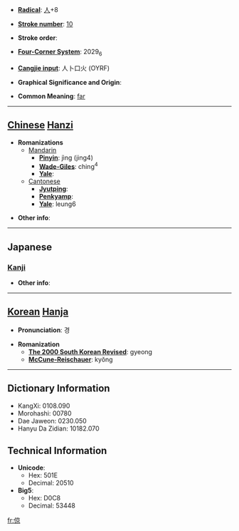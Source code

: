 * '''[[Wiktionary:Chinese radical index| Radical]]''': [[Wiktionary:Chinese radical index 人|人]]+8

* '''[[Wiktionary:Chinese total strokes index|Stroke number]]''': [[Wiktionary:Chinese total strokes index 10|10]]

* '''Stroke order''': 

* '''[[Wiktionary:Chinese four corner index|Four-Corner System]]''': 2029<sub>6</sub>

* '''[[Wiktionary:Chinese Cangjie index|Cangjie input]]''': 人卜口火 (OYRF)

* '''Graphical Significance and Origin''': 

* '''Common Meaning''': [[far]]

----

== [[Chinese]] [[Hanzi]] ==

* '''Romanizations'''
** [[Mandarin]]
*** '''[[Pinyin]]''': jìng (jing4)
*** '''[[Wade-Giles]]''': ching<sup>4</sup>
*** '''[[Yale]]''': 
**[[Cantonese]]
***'''[[Jyutping]]''':
***'''[[Penkyamp]]''': 
***'''[[Yale]]''': leung6

* '''Other info''': 

----

==Japanese==
===[[Kanji]]===
{{kanji|on readings=[[けい]] (kei), [[きょう]] (kyō), [[りょう]] (ryō), [[おう]] (ō)
|kun readings=[[つよい]] (tsuyoi), [[あきらか]] (akiraka), [[とおい]] (tooi), [[もとめる]] (motomeru), [[きそふ]] (kisofu)
}}

* '''Other info''':  

----

== [[Korean]] [[Hanja]] ==

* '''Pronunciation''': 경

* '''Romanization'''
** '''[[The 2000 South Korean Revised Romanization|The 2000 South Korean Revised]]''': gyeong
** '''[[McCune-Reischauer]]''': kyŏng

----

== Dictionary Information ==

* KangXi: 0108.090
* Morohashi: 00780
* Dae Jaweon: 0230.050
* Hanyu Da Zidian: 10182.070

== Technical Information ==

* '''Unicode''':
** Hex: 501E
** Decimal: 20510
* '''Big5''':
** Hex: D0C8
** Decimal: 53448

[[fr:倞]]